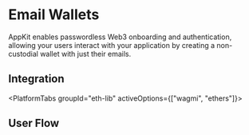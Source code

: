 


# Email Wallets

AppKit enables passwordless Web3 onboarding and authentication, allowing your users interact with your application by creating a non-custodial wallet with just their emails.

<EmailAlert />

## Integration

<PlatformTabs groupId="eth-lib" activeOptions={["wagmi", "ethers"]}>
<PlatformTabItem value="wagmi">

<WagmiImplementation />

</PlatformTabItem>
<PlatformTabItem value="ethers">

<EthersImplementation />

</PlatformTabItem>
</PlatformTabs>

## User Flow

<UserFlow />
